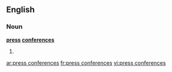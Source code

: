 ==English==

===Noun===
'''[[press]] [[conference]]s'''

# {{plural of|[[press conference]]}}

[[ar:press conferences]]
[[fr:press conferences]]
[[vi:press conferences]]